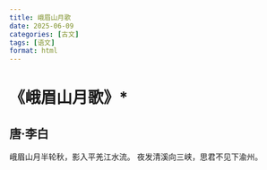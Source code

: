 ```yaml
---
title: 峨眉山月歌
date: 2025-06-09
categories: [古文]
tags: [语文]
format: html
---
```

# 《峨眉山月歌》*
## 唐·李白
峨眉山月半轮秋，影入平羌江水流。
夜发清溪向三峡，思君不见下渝州。